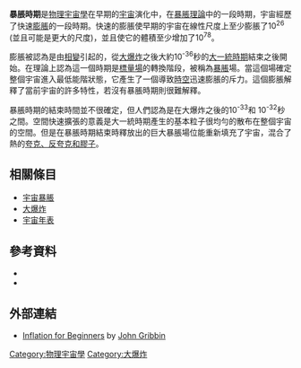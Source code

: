 {{Physical cosmology}}

'''暴脹時期'''是[[物理宇宙學|物理宇宙學]]在早期的[[宇宙|宇宙]]演化中，在[[宇宙暴脹|暴脹理論]]中的一段時期，宇宙經歷了快速[[空間距離膨脹|膨脹]]的一段時期。快速的膨脹使早期的宇宙在線性尺度上至少膨脹了10<sup>26</sup> (並且可能是更大的尺度)，並且使它的體積至少增加了10<sup>78</sup>。

膨脹被認為是由[[相變|相變]]引起的，從[[大爆炸|大爆炸]]之後大約10<sup>-36</sup>秒的[[大一統時期|大一統時期]]結束之後開始。在理論上認為這一個時期是[[標量場|標量場]]的轉換階段，被稱為[[暴脹|暴脹]]場。當這個場確定整個宇宙進入最低能階狀態，它產生了一個導致[[時空|時空]]迅速膨脹的斥力。這個膨脹解釋了當前宇宙的許多特性，若沒有暴脹時期則很難解釋。 

暴脹時期的結束時間並不很確定，但人們認為是在大爆炸之後的10<sup>-33</sup>和 10<sup>-32</sup>秒之間。空間快速擴張的意義是大一統時期產生的基本粒子很均勻的散布在整個宇宙的空間。但是在暴脹時期結束時釋放出的巨大暴脹場位能重新填充了宇宙，混合了熱的[[夸克-膠子漿|夸克、反夸克和膠子]]。

== 相關條目 ==
* [[宇宙暴脹|宇宙暴脹]]
* [[大爆炸|大爆炸]]
* [[宇宙年表|宇宙年表]]

== 參考資料 ==
*{{cite book | last = Guth | first = Alan H. | authorlink = Alan Guth | title = The Inflationary Universe: Quest for a New Theory of Cosmic Origins | publisher = Vintage | date = 1998 | isbn = 978-0099959502 }}
*{{cite book | last = Greene | first = Brian | authorlink = Brian Greene | title = [[The_Fabric_of_the_Cosmos|The Fabric of the Cosmos]]: Space, Time and the Texture of Reality | publisher = Penguin Books Ltd. | date = 2005 | isbn = 978-0141011110 }}

== 外部連結 ==
*[http://www.lifesci.sussex.ac.uk/home/John_Gribbin/cosmo.htm Inflation for Beginners] {{Wayback|url=http://www.lifesci.sussex.ac.uk/home/John_Gribbin/cosmo.htm |date=20100326145452 }} by [[John_Gribbin|John Gribbin]]

{{Big Bang timeline}}

[[Category:物理宇宙學|Category:物理宇宙學]]
[[Category:大爆炸|Category:大爆炸]]